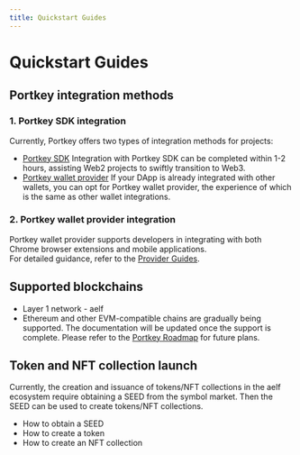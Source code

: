 ```yaml
---
title: Quickstart Guides
---
```


# Quickstart Guides

## Portkey integration methods

### 1. Portkey SDK integration

Currently, Portkey offers two types of integration methods for projects:

- [Portkey SDK]('')
  Integration with Portkey SDK can be completed within 1-2 hours, assisting Web2 projects to swiftly transition to Web3.
- [Portkey wallet provider]('')
  If your DApp is already integrated with other wallets, you can opt for Portkey wallet provider, the experience of which is the same as other wallet integrations.

### 2. Portkey wallet provider integration

Portkey wallet provider supports developers in integrating with both Chrome browser extensions and mobile applications.  
For detailed guidance, refer to the [Provider Guides]('').

## Supported blockchains

- Layer 1 network - aelf
- Ethereum and other EVM-compatible chains are gradually being supported. The documentation will be updated once the support is complete. Please refer to the [Portkey Roadmap]('') for future plans.

## Token and NFT collection launch

Currently, the creation and issuance of tokens/NFT collections in the aelf ecosystem require obtaining a SEED from the symbol market. Then the SEED can be used to create tokens/NFT collections.

- How to obtain a SEED
- How to create a token
- How to create an NFT collection
